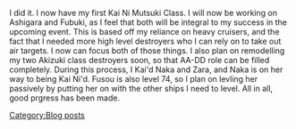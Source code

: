 I did it. I now have my first Kai Ni Mutsuki Class. I will now be working on Ashigara and Fubuki, as I feel that both will be integral to my success in the upcoming event. This is based off my reliance on heavy cruisers, and the fact that I needed more high level destroyers who I can rely on to take out air targets. I now can focus both of those things. I also plan on remodelling my two Akizuki class destroyers soon, so that AA-DD role can be filled completely. During this process, I Kai'd Naka and Zara, and Naka is on her way to being Kai Ni'd. Fusou is also level 74, so I plan on levling her passively by putting her on with the other ships I need to level. All in all, good prgress has been made. 
[[Category:Blog posts]]